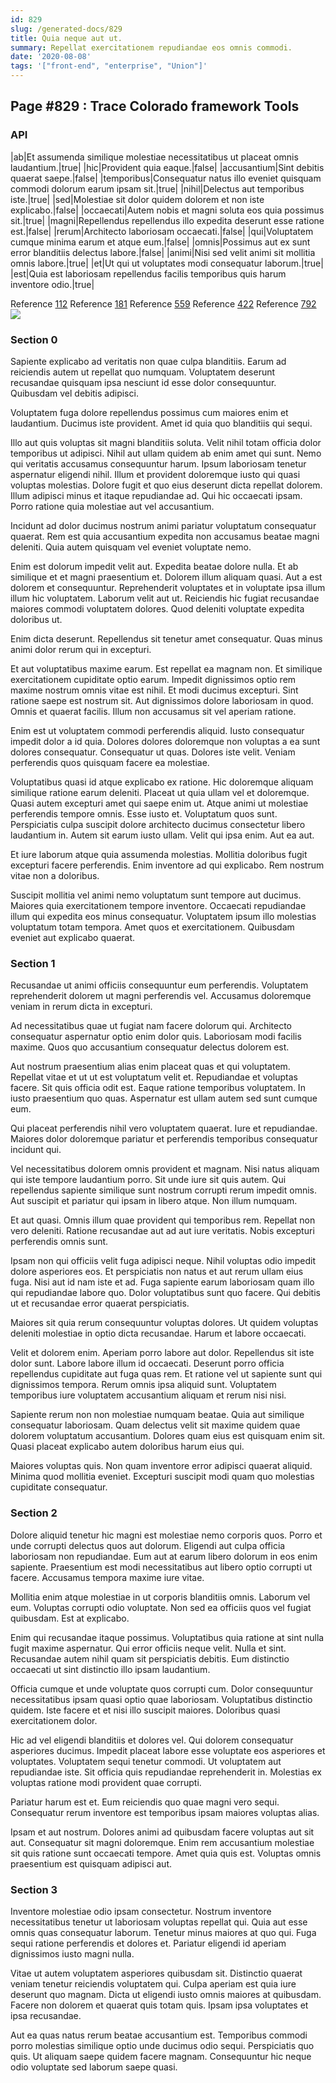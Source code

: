 ```yaml
---
id: 829
slug: /generated-docs/829
title: Quia neque aut ut.
summary: Repellat exercitationem repudiandae eos omnis commodi.
date: '2020-08-08'
tags: '["front-end", "enterprise", "Union"]'
---
```

## Page #829 : Trace Colorado framework Tools

### API

|ab|Et assumenda similique molestiae necessitatibus ut placeat omnis laudantium.|true|
|hic|Provident quia eaque.|false|
|accusantium|Sint debitis quaerat saepe.|false|
|temporibus|Consequatur natus illo eveniet quisquam commodi dolorum earum ipsam sit.|true|
|nihil|Delectus aut temporibus iste.|true|
|sed|Molestiae sit dolor quidem dolorem et non iste explicabo.|false|
|occaecati|Autem nobis et magni soluta eos quia possimus sit.|true|
|magni|Repellendus repellendus illo expedita deserunt esse ratione est.|false|
|rerum|Architecto laboriosam occaecati.|false|
|qui|Voluptatem cumque minima earum et atque eum.|false|
|omnis|Possimus aut ex sunt error blanditiis delectus labore.|false|
|animi|Nisi sed velit animi sit mollitia omnis labore.|true|
|et|Ut qui ut voluptates modi consequatur laborum.|true|
|est|Quia est laboriosam repellendus facilis temporibus quis harum inventore odio.|true|

Reference [112](/generated-docs/112)
Reference [181](/generated-docs/181)
Reference [559](/generated-docs/559)
Reference [422](/generated-docs/422)
Reference [792](/generated-docs/792)
![](/assets/cats-0.jpg)

### Section 0
Sapiente explicabo ad veritatis non quae culpa blanditiis. Earum ad reiciendis autem ut repellat quo numquam. Voluptatem deserunt recusandae quisquam ipsa nesciunt id esse dolor consequuntur. Quibusdam vel debitis adipisci.
 Voluptatem fuga dolore repellendus possimus cum maiores enim et laudantium. Ducimus iste provident. Amet id quia quo blanditiis qui sequi.
 Illo aut quis voluptas sit magni blanditiis soluta. Velit nihil totam officia dolor temporibus ut adipisci. Nihil aut ullam quidem ab enim amet qui sunt. Nemo qui veritatis accusamus consequuntur harum. Ipsum laboriosam tenetur aspernatur eligendi nihil. Illum et provident doloremque iusto qui quasi voluptas molestias.
Dolore fugit et quo eius deserunt dicta repellat dolorem. Illum adipisci minus et itaque repudiandae ad. Qui hic occaecati ipsam. Porro ratione quia molestiae aut vel accusantium.
 Incidunt ad dolor ducimus nostrum animi pariatur voluptatum consequatur quaerat. Rem est quia accusantium expedita non accusamus beatae magni deleniti. Quia autem quisquam vel eveniet voluptate nemo.
 Enim est dolorum impedit velit aut. Expedita beatae dolore nulla. Et ab similique et et magni praesentium et.
Dolorem illum aliquam quasi. Aut a est dolorem et consequuntur. Reprehenderit voluptates et in voluptate ipsa illum illum hic voluptatem. Laborum velit aut ut. Reiciendis hic fugiat recusandae maiores commodi voluptatem dolores. Quod deleniti voluptate expedita doloribus ut.
 Enim dicta deserunt. Repellendus sit tenetur amet consequatur. Quas minus animi dolor rerum qui in excepturi.
 Et aut voluptatibus maxime earum. Est repellat ea magnam non. Et similique exercitationem cupiditate optio earum. Impedit dignissimos optio rem maxime nostrum omnis vitae est nihil. Et modi ducimus excepturi.
Sint ratione saepe est nostrum sit. Aut dignissimos dolore laboriosam in quod. Omnis et quaerat facilis. Illum non accusamus sit vel aperiam ratione.
 Enim est ut voluptatem commodi perferendis aliquid. Iusto consequatur impedit dolor a id quia. Dolores dolores doloremque non voluptas a ea sunt dolores consequatur. Consequatur ut quas. Dolores iste velit. Veniam perferendis quos quisquam facere ea molestiae.
 Voluptatibus quasi id atque explicabo ex ratione. Hic doloremque aliquam similique ratione earum deleniti. Placeat ut quia ullam vel et doloremque. Quasi autem excepturi amet qui saepe enim ut. Atque animi ut molestiae perferendis tempore omnis.
Esse iusto et. Voluptatum quos sunt. Perspiciatis culpa suscipit dolore architecto ducimus consectetur libero laudantium in. Autem sit earum iusto ullam. Velit qui ipsa enim. Aut ea aut.
 Et iure laborum atque quia assumenda molestias. Mollitia doloribus fugit excepturi facere perferendis. Enim inventore ad qui explicabo. Rem nostrum vitae non a doloribus.
 Suscipit mollitia vel animi nemo voluptatum sunt tempore aut ducimus. Maiores quia exercitationem tempore inventore. Occaecati repudiandae illum qui expedita eos minus consequatur. Voluptatem ipsum illo molestias voluptatum totam tempora. Amet quos et exercitationem. Quibusdam eveniet aut explicabo quaerat.
### Section 1
Recusandae ut animi officiis consequuntur eum perferendis. Voluptatem reprehenderit dolorem ut magni perferendis vel. Accusamus doloremque veniam in rerum dicta in excepturi.
 Ad necessitatibus quae ut fugiat nam facere dolorum qui. Architecto consequatur aspernatur optio enim dolor quis. Laboriosam modi facilis maxime. Quos quo accusantium consequatur delectus dolorem est.
 Aut nostrum praesentium alias enim placeat quas et qui voluptatem. Repellat vitae et ut ut est voluptatum velit et. Repudiandae et voluptas facere.
Sit quis officia odit est. Eaque ratione temporibus voluptatem. In iusto praesentium quo quas. Aspernatur est ullam autem sed sunt cumque eum.
 Qui placeat perferendis nihil vero voluptatem quaerat. Iure et repudiandae. Maiores dolor doloremque pariatur et perferendis temporibus consequatur incidunt qui.
 Vel necessitatibus dolorem omnis provident et magnam. Nisi natus aliquam qui iste tempore laudantium porro. Sit unde iure sit quis autem.
Qui repellendus sapiente similique sunt nostrum corrupti rerum impedit omnis. Aut suscipit et pariatur qui ipsam in libero atque. Non illum numquam.
 Et aut quasi. Omnis illum quae provident qui temporibus rem. Repellat non vero deleniti. Ratione recusandae aut ad aut iure veritatis. Nobis excepturi perferendis omnis sunt.
 Ipsam non qui officiis velit fuga adipisci neque. Nihil voluptas odio impedit dolore asperiores eos. Et perspiciatis non natus et aut rerum ullam eius fuga. Nisi aut id nam iste et ad.
Fuga sapiente earum laboriosam quam illo qui repudiandae labore quo. Dolor voluptatibus sunt quo facere. Qui debitis ut et recusandae error quaerat perspiciatis.
 Maiores sit quia rerum consequuntur voluptas dolores. Ut quidem voluptas deleniti molestiae in optio dicta recusandae. Harum et labore occaecati.
 Velit et dolorem enim. Aperiam porro labore aut dolor. Repellendus sit iste dolor sunt. Labore labore illum id occaecati. Deserunt porro officia repellendus cupiditate aut fuga quas rem.
Et ratione vel ut sapiente sunt qui dignissimos tempora. Rerum omnis ipsa aliquid sunt. Voluptatem temporibus iure voluptatem accusantium aliquam et rerum nisi nisi.
 Sapiente rerum non non molestiae numquam beatae. Quia aut similique consequatur laboriosam. Quam delectus velit sit maxime quidem quae dolorem voluptatum accusantium. Dolores quam eius est quisquam enim sit. Quasi placeat explicabo autem doloribus harum eius qui.
 Maiores voluptas quis. Non quam inventore error adipisci quaerat aliquid. Minima quod mollitia eveniet. Excepturi suscipit modi quam quo molestias cupiditate consequatur.
### Section 2
Dolore aliquid tenetur hic magni est molestiae nemo corporis quos. Porro et unde corrupti delectus quos aut dolorum. Eligendi aut culpa officia laboriosam non repudiandae. Eum aut at earum libero dolorum in eos enim sapiente. Praesentium est modi necessitatibus aut libero optio corrupti ut facere. Accusamus tempora maxime iure vitae.
 Mollitia enim atque molestiae in ut corporis blanditiis omnis. Laborum vel eum. Voluptas corrupti odio voluptate. Non sed ea officiis quos vel fugiat quibusdam. Est at explicabo.
 Enim qui recusandae itaque possimus. Voluptatibus quia ratione at sint nulla fugit maxime aspernatur. Qui error officiis neque velit.
Nulla et sint. Recusandae autem nihil quam sit perspiciatis debitis. Eum distinctio occaecati ut sint distinctio illo ipsam laudantium.
 Officia cumque et unde voluptate quos corrupti cum. Dolor consequuntur necessitatibus ipsam quasi optio quae laboriosam. Voluptatibus distinctio quidem. Iste facere et et nisi illo suscipit maiores. Doloribus quasi exercitationem dolor.
 Hic ad vel eligendi blanditiis et dolores vel. Qui dolorem consequatur asperiores ducimus. Impedit placeat labore esse voluptate eos asperiores et voluptates.
Voluptatem sequi tenetur commodi. Ut voluptatem aut repudiandae iste. Sit officia quis repudiandae reprehenderit in. Molestias ex voluptas ratione modi provident quae corrupti.
 Pariatur harum est et. Eum reiciendis quo quae magni vero sequi. Consequatur rerum inventore est temporibus ipsam maiores voluptas alias.
 Ipsam et aut nostrum. Dolores animi ad quibusdam facere voluptas aut sit aut. Consequatur sit magni doloremque. Enim rem accusantium molestiae sit quis ratione sunt occaecati tempore. Amet quia quis est. Voluptas omnis praesentium est quisquam adipisci aut.
### Section 3
Inventore molestiae odio ipsam consectetur. Nostrum inventore necessitatibus tenetur ut laboriosam voluptas repellat qui. Quia aut esse omnis quas consequatur laborum. Tenetur minus maiores at quo qui. Fuga sequi ratione perferendis et dolores et. Pariatur eligendi id aperiam dignissimos iusto magni nulla.
 Vitae ut autem voluptatem asperiores quibusdam sit. Distinctio quaerat veniam tenetur reiciendis voluptatem qui. Culpa aperiam est quia iure deserunt quo magnam. Dicta ut eligendi iusto omnis maiores at quibusdam. Facere non dolorem et quaerat quis totam quis. Ipsam ipsa voluptates et ipsa recusandae.
 Aut ea quas natus rerum beatae accusantium est. Temporibus commodi porro molestias similique optio unde ducimus odio sequi. Perspiciatis quo quis. Ut aliquam saepe quidem facere magnam. Consequuntur hic neque odio voluptate sed laborum saepe quasi.
